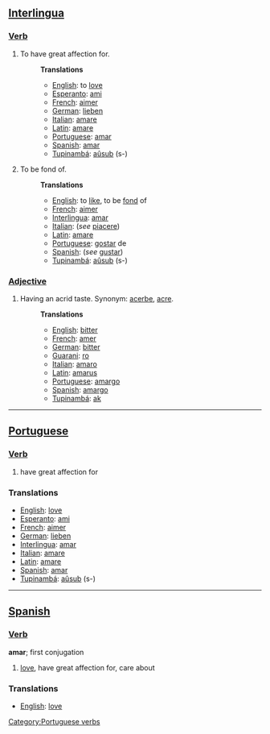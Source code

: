 ==[[Interlingua]]==
===[[Verb]]===
#To have great affection for.
#:'''Translations'''
#:*[[English]]: to [[love]]
#:*[[Esperanto]]: [[ami]]
#:*[[French]]: [[aimer]]
#:*[[German]]: [[lieben]]
#:*[[Italian]]: [[amare]]
#:*[[Latin]]: [[amare]]
#:*[[Portuguese]]: [[amar]]
#:*[[Spanish]]: [[amar]]
#:*[[Tupinambá]]: [[aûsub]] (s-)
#To be fond of.
#:'''Translations'''
#:*[[English]]: to [[like]], to be [[fond]] of
#:*[[French]]: [[aimer]]
#:*[[Interlingua]]: [[amar]]
#:*[[Italian]]: (''see'' [[piacere]])
#:*[[Latin]]: [[amare]]
#:*[[Portuguese]]: [[gostar]] de
#:*[[Spanish]]: (''see'' [[gustar]])
#:*[[Tupinambá]]: [[aûsub]] (s-)
===[[Adjective]]===
#Having an acrid taste. Synonym: [[acerbe]], [[acre]].
#:'''Translations'''
#:*[[English]]: [[bitter]]
#:*[[French]]: [[amer]]
#:*[[German]]: [[bitter]]
#:*[[Guarani]]: [[ro]]
#:*[[Italian]]: [[amaro]]
#:*[[Latin]]: [[amarus]]
#:*[[Portuguese]]: [[amargo]]
#:*[[Spanish]]: [[amargo]]
#:*[[Tupinambá]]: [[ak]]
----
==[[Portuguese]]==
===[[Verb]]===

# have great affection for

===Translations===
*[[English]]: [[love]]
*[[Esperanto]]: [[ami]]
*[[French]]: [[aimer]]
*[[German]]: [[lieben]]
*[[Interlingua]]: [[amar]]
*[[Italian]]: [[amare]]
*[[Latin]]: [[amare]]
*[[Spanish]]: [[amar]]
*[[Tupinambá]]: [[aûsub]] (s-)

----
==[[Spanish]]==
===[[Verb]]===
'''amar'''; first conjugation

# [[love]], have great affection for, care about

===Translations===
*[[English]]: [[love]]

[[Category:Portuguese verbs]]